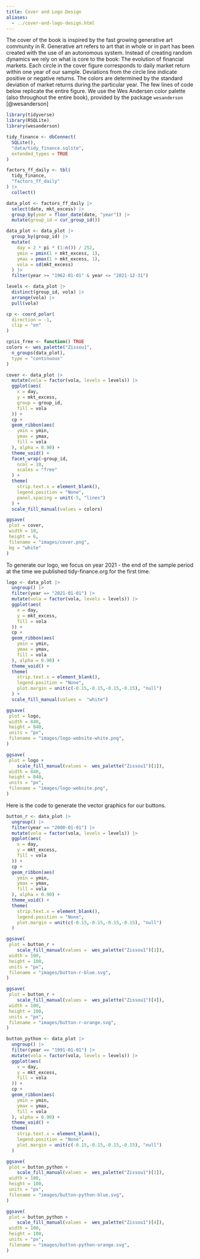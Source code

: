 ```yaml
---
title: Cover and Logo Design
aliases:
  - ../cover-and-logo-design.html
---
```


The cover of the book is inspired by the fast growing generative art community in R.\index{Generative art}
Generative art refers to art that in whole or in part has been created with the use of an autonomous system. 
Instead of creating random dynamics we rely on what is core to the book: The evolution of financial markets. 
Each circle in the cover figure corresponds to daily market return within one year of our sample. Deviations from the circle line indicate positive or negative returns. 
The colors are determined by the standard deviation of market returns during the particular year. 
The few lines of code below replicate the entire figure. 
We use the Wes Andersen color palette (also throughout the entire book), provided by the package `wesanderson` [@wesanderson]

```r
library(tidyverse)
library(RSQLite)
library(wesanderson)

tidy_finance <- dbConnect(
  SQLite(),
  "data/tidy_finance.sqlite",
  extended_types = TRUE
)

factors_ff_daily <- tbl(
  tidy_finance,
  "factors_ff_daily"
) |>
  collect()

data_plot <- factors_ff_daily |>
  select(date, mkt_excess) |>
  group_by(year = floor_date(date, "year")) |>
  mutate(group_id = cur_group_id())

data_plot <- data_plot |>
  group_by(group_id) |>
  mutate(
    day = 2 * pi * (1:n()) / 252,
    ymin = pmin(1 + mkt_excess, 1),
    ymax = pmax(1 + mkt_excess, 1),
    vola = sd(mkt_excess)
  ) |>
  filter(year >= "1962-01-01" & year <= "2021-12-31")

levels <- data_plot |>
  distinct(group_id, vola) |>
  arrange(vola) |>
  pull(vola)

cp <- coord_polar(
  direction = -1,
  clip = "on"
)

cp$is_free <- function() TRUE
colors <- wes_palette("Zissou1",
  n_groups(data_plot),
  type = "continuous"
)

cover <- data_plot |>
  mutate(vola = factor(vola, levels = levels)) |>
  ggplot(aes(
    x = day,
    y = mkt_excess,
    group = group_id,
    fill = vola
  )) +
  cp +
  geom_ribbon(aes(
    ymin = ymin,
    ymax = ymax,
    fill = vola
  ), alpha = 0.90) +
  theme_void() +
  facet_wrap(~group_id,
    ncol = 10,
    scales = "free"
  ) +
  theme(
    strip.text.x = element_blank(),
    legend.position = "None",
    panel.spacing = unit(-5, "lines")
  ) +
  scale_fill_manual(values = colors)

ggsave(
 plot = cover,
 width = 10,
 height = 6,
 filename = "images/cover.png",
 bg = "white"
)
```

To generate our logo, we focus on year 2021 - the end of the sample period at the time we published tidy-finance.org for the first time. 
```r
logo <- data_plot |>
  ungroup() |> 
  filter(year == "2021-01-01") |> 
  mutate(vola = factor(vola, levels = levels)) |>
  ggplot(aes(
    x = day,
    y = mkt_excess,
    fill = vola
  )) +
  cp +
  geom_ribbon(aes(
    ymin = ymin,
    ymax = ymax,
    fill = vola
  ), alpha = 0.90) +
  theme_void() +
  theme(
    strip.text.x = element_blank(),
    legend.position = "None",
    plot.margin = unit(c(-0.15,-0.15,-0.15,-0.15), "null")
  ) +
  scale_fill_manual(values =  "white") 

ggsave(
 plot = logo,
 width = 840,
 height = 840,
 units = "px",
 filename = "images/logo-website-white.png",
)

ggsave(
 plot = logo +
    scale_fill_manual(values =  wes_palette("Zissou1")[1]), 
 width = 840,
 height = 840,
 units = "px",
 filename = "images/logo-website.png",
)
```

Here is the code to generate the vector graphics for our buttons.

```r
button_r <- data_plot |>
  ungroup() |> 
  filter(year == "2000-01-01") |> 
  mutate(vola = factor(vola, levels = levels)) |>
  ggplot(aes(
    x = day,
    y = mkt_excess,
    fill = vola
  )) +
  cp +
  geom_ribbon(aes(
    ymin = ymin,
    ymax = ymax,
    fill = vola
  ), alpha = 0.90) +
  theme_void() +
  theme(
    strip.text.x = element_blank(),
    legend.position = "None",
    plot.margin = unit(c(-0.15,-0.15,-0.15,-0.15), "null")
  ) 

ggsave(
 plot = button_r +
    scale_fill_manual(values =  wes_palette("Zissou1")[1]), 
 width = 100,
 height = 100,
 units = "px",
 filename = "images/button-r-blue.svg",
)

ggsave(
 plot = button_r +
    scale_fill_manual(values =  wes_palette("Zissou1")[4]), 
 width = 100,
 height = 100,
 units = "px",
 filename = "images/button-r-orange.svg",
)

button_python <- data_plot |>
  ungroup() |> 
  filter(year == "1991-01-01") |> 
  mutate(vola = factor(vola, levels = levels)) |>
  ggplot(aes(
    x = day,
    y = mkt_excess,
    fill = vola
  )) +
  cp +
  geom_ribbon(aes(
    ymin = ymin,
    ymax = ymax,
    fill = vola
  ), alpha = 0.90) +
  theme_void() +
  theme(
    strip.text.x = element_blank(),
    legend.position = "None",
    plot.margin = unit(c(-0.15,-0.15,-0.15,-0.15), "null")
  ) 

ggsave(
 plot = button_python +
    scale_fill_manual(values =  wes_palette("Zissou1")[1]), 
 width = 100,
 height = 100,
 units = "px",
 filename = "images/button-python-blue.svg",
)

ggsave(
 plot = button_python +
    scale_fill_manual(values =  wes_palette("Zissou1")[4]), 
 width = 100,
 height = 100,
 units = "px",
 filename = "images/button-python-orange.svg",
)
```

